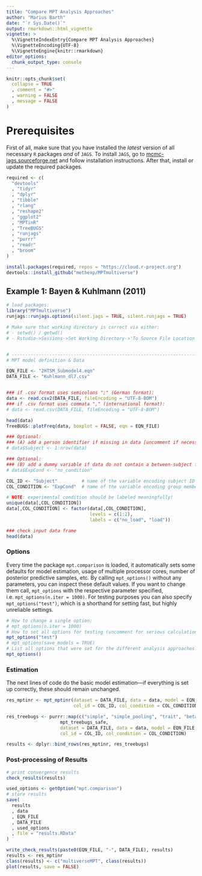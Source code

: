 ```yaml
---
title: "Compare MPT Analysis Approaches"
author: "Marius Barth"
date: "`r Sys.Date()`"
output: rmarkdown::html_vignette
vignette: >
  %\VignetteIndexEntry{Compare MPT Analysis Approaches}
  %\VignetteEncoding{UTF-8}
  %\VignetteEngine{knitr::rmarkdown}
editor_options: 
  chunk_output_type: console
---
```


```r
knitr::opts_chunk$set(
  collapse = TRUE
  , comment = "#>"
  , warning = FALSE
  , message = FALSE
)
```

# Prerequisites

First of all, make sure that you have installed the *latest* version of all necessary `R` packages *and* of `JAGS`.
To install `JAGS`, go to [mcmc-jags.sourceforge.net](http://mcmc-jags.sourceforge.net/) and follow installation instructions.
After that, install or update the required packages.

```r
required <- c(
  "devtools"
  , "tidyr"
  , "dplyr"
  , "tibble"
  , "rlang"
  , "reshape2"
  , "ggplot2"
  , "MPTinR"
  , "TreeBUGS"
  , "runjags"
  , "purrr"
  , "readr"
  , "broom"
)

install.packages(required, repos = "https://cloud.r-project.org")
devtools::install_github("methexp/MPTmultiverse")
```



## Example 1: Bayen & Kuhlmann (2011)



```r
# load packages:
library("MPTmultiverse")
runjags::runjags.options(silent.jags = TRUE, silent.runjags = TRUE)

# Make sure that working directory is correct via either:
# - setwd() / getwd()
# - Rstudio->Sessions->Set Working Directory->'To Source File Location'


# ------------------------------------------------------------------------------
# MPT model definition & Data

EQN_FILE <- "2HTSM_Submodel4.eqn"
DATA_FILE <- "Kuhlmann_dl7.csv"  


### if .csv format uses semicolons ";" (German format):
data <- read.csv2(DATA_FILE, fileEncoding = "UTF-8-BOM")
### if .csv format uses commata "," (international format):
# data <- read.csv(DATA_FILE, fileEncoding = "UTF-8-BOM")

head(data)
TreeBUGS::plotFreq(data, boxplot = FALSE, eqn = EQN_FILE)

### Optional:
### (A) add a person identifier if missing in data [uncomment if necessary]
# data$Subject <- 1:nrow(data)

### Optional:
### (B) add a dummy variable if data do not contain a between-subject factor  [uncomment if necessary]
# data$ExpCond <- "no_condition"

COL_ID <- "Subject"         # name of the variable encoding subject ID
COL_CONDITION <- "ExpCond"  # name of the variable encoding group membership

# NOTE: experimental condition should be labeled meaningfully!
unique(data[,COL_CONDITION])
data[,COL_CONDITION] <- factor(data[,COL_CONDITION],
                               levels = c(1:2),
                               labels = c("no_load", "load"))

### check input data frame
head(data)
```

### Options

Every time the package `mpt.comparison` is loaded, it automatically sets some defaults for model estimation, usage of multiple processor cores, 
number of posterior predictive samples, etc. By calling `mpt_options()` without any parameters, you can inspect these default values.
If you want to change them call, `mpt_options` with the respective parameter specified, i.e. `mpt_options(n.iter = 1000)`.
For testing purposes you can also specify `mpt_options("test")`, which is a shorthand for setting fast, but highly unreliable settings.

```r
# How to change a single option:
# mpt_options(n.iter = 1000)
# How to set all options for testing (uncomment for serious calculations):
mpt_options("test")
# mpt_options(save_models = TRUE)
# List all options that were set for the different analysis approaches:
mpt_options()
```

### Estimation

The next lines of code do the basic model estimation---if everything is set up correctly,
these should remain unchanged.

```r
res_mptinr <- mpt_mptinr(dataset = DATA_FILE, data = data, model = EQN_FILE,
                         col_id = COL_ID, col_condition = COL_CONDITION)

res_treebugs <- purrr::map(c("simple", "simple_pooling", "trait", "beta", "trait_uncorrelated"),
                    mpt_treebugs_safe, 
                    dataset = DATA_FILE, data = data, model = EQN_FILE,
                    col_id = COL_ID, col_condition = COL_CONDITION)

results <- dplyr::bind_rows(res_mptinr, res_treebugs)
```


### Post-processing of Results

```r
# print convergence results
check_results(results)

used_options <- getOption("mpt.comparison")
# store results
save(
  results
  , data
  , EQN_FILE
  , DATA_FILE
  , used_options
  , file = "results.RData"
)

write_check_results(paste0(EQN_FILE, "-", DATA_FILE), results)
results <- res_mptinr
class(results) <- c("multiverseMPT", class(results))
plot(results, save = FALSE)
```

